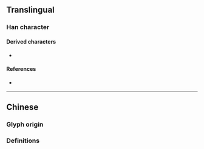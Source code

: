 {{also|楊}}
{{character info}}
==Translingual==

===Han character===
{{Han char|rn=75|rad=木|as=03|sn=7|four=|canj=DNSH|ids=⿰木𠃓}}

====Derived characters====
* {{l|mul|[[𬐠]] [[𱉴]]}}

====References====
* {{Han ref|kx=0513.011|hdz=21163.020|uh=6768|ud=26472}}

----

==Chinese==

===Glyph origin===
{{Han simp|楊|f=昜|t=𠃓}}

===Definitions===
{{zh-see|楊}}